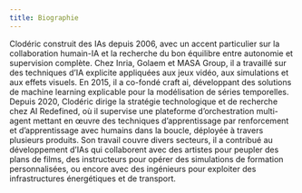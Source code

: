 ```yaml
---
title: Biographie
---
```


Clodéric construit des IAs depuis 2006, avec un accent particulier sur la collaboration humain-IA et la recherche du bon équilibre entre autonomie et supervision complète. Chez Inria, Golaem et MASA Group, il a travaillé sur des techniques d’IA explicite appliquées aux jeux vidéo, aux simulations et aux effets visuels. En 2015, il a co-fondé craft ai, développant des solutions de machine learning explicable pour la modélisation de séries temporelles. Depuis 2020, Clodéric dirige la stratégie technologique et de recherche chez AI Redefined, où il supervise une plateforme d’orchestration multi-agent mettant en œuvre des techniques d’apprentissage par renforcement et d’apprentissage avec humains dans la boucle, déployée à travers plusieurs produits. Son travail couvre divers secteurs, il a contribué au développement d’IAs qui collaborent avec des artistes pour peupler des plans de films, des instructeurs pour opérer des simulations de formation personnalisées, ou encore avec des ingénieurs pour exploiter des infrastructures énergétiques et de transport.
